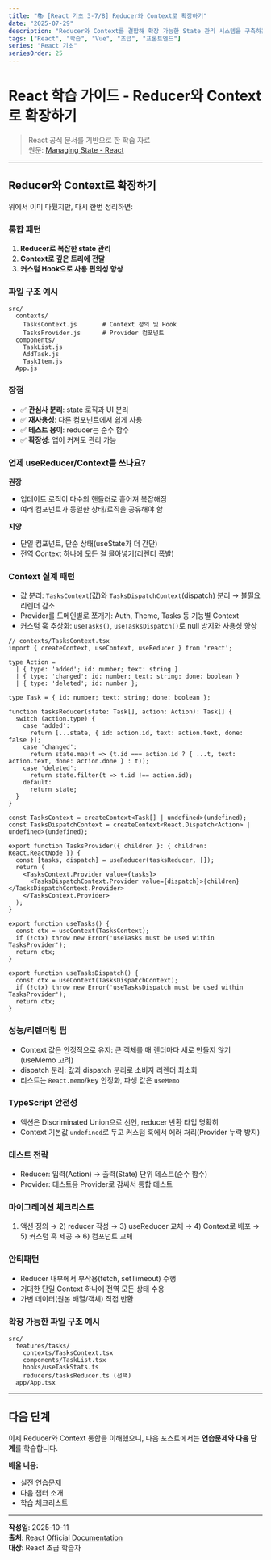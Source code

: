 ```yaml
---
title: "📚 [React 기초 3-7/8] Reducer와 Context로 확장하기"
date: "2025-07-29"
description: "Reducer와 Context를 결합해 확장 가능한 State 관리 시스템을 구축하는 방법을 학습합니다"
tags: ["React", "학습", "Vue", "초급", "프론트엔드"]
series: "React 기초"
seriesOrder: 25
---
```


# React 학습 가이드 - Reducer와 Context로 확장하기

> React 공식 문서를 기반으로 한 학습 자료  
> 원문: [Managing State - React](https://react.dev/learn/managing-state)

---

## Reducer와 Context로 확장하기

위에서 이미 다뤘지만, 다시 한번 정리하면:

### 통합 패턴

1. **Reducer로 복잡한 state 관리**
2. **Context로 깊은 트리에 전달**
3. **커스텀 Hook으로 사용 편의성 향상**

### 파일 구조 예시

```
src/
  contexts/
    TasksContext.js       # Context 정의 및 Hook
    TasksProvider.js      # Provider 컴포넌트
  components/
    TaskList.js
    AddTask.js
    TaskItem.js
  App.js
```

### 장점

- ✅ **관심사 분리**: state 로직과 UI 분리
- ✅ **재사용성**: 다른 컴포넌트에서 쉽게 사용
- ✅ **테스트 용이**: reducer는 순수 함수
- ✅ **확장성**: 앱이 커져도 관리 가능

### 언제 useReducer/Context를 쓰나요?

**권장**

- 업데이트 로직이 다수의 핸들러로 흩어져 복잡해짐
- 여러 컴포넌트가 동일한 상태/로직을 공유해야 함

**지양**

- 단일 컴포넌트, 단순 상태(useState가 더 간단)
- 전역 Context 하나에 모든 걸 몰아넣기(리렌더 폭발)

### Context 설계 패턴

- 값 분리: `TasksContext`(값)와 `TasksDispatchContext`(dispatch) 분리 → 불필요 리렌더 감소
- Provider를 도메인별로 쪼개기: Auth, Theme, Tasks 등 기능별 Context
- 커스텀 훅 추상화: `useTasks()`, `useTasksDispatch()`로 null 방지와 사용성 향상

```tsx
// contexts/TasksContext.tsx
import { createContext, useContext, useReducer } from 'react';

type Action =
  | { type: 'added'; id: number; text: string }
  | { type: 'changed'; id: number; text: string; done: boolean }
  | { type: 'deleted'; id: number };

type Task = { id: number; text: string; done: boolean };

function tasksReducer(state: Task[], action: Action): Task[] {
  switch (action.type) {
    case 'added':
      return [...state, { id: action.id, text: action.text, done: false }];
    case 'changed':
      return state.map(t => (t.id === action.id ? { ...t, text: action.text, done: action.done } : t));
    case 'deleted':
      return state.filter(t => t.id !== action.id);
    default:
      return state;
  }
}

const TasksContext = createContext<Task[] | undefined>(undefined);
const TasksDispatchContext = createContext<React.Dispatch<Action> | undefined>(undefined);

export function TasksProvider({ children }: { children: React.ReactNode }) {
  const [tasks, dispatch] = useReducer(tasksReducer, []);
  return (
    <TasksContext.Provider value={tasks}>
      <TasksDispatchContext.Provider value={dispatch}>{children}</TasksDispatchContext.Provider>
    </TasksContext.Provider>
  );
}

export function useTasks() {
  const ctx = useContext(TasksContext);
  if (!ctx) throw new Error('useTasks must be used within TasksProvider');
  return ctx;
}

export function useTasksDispatch() {
  const ctx = useContext(TasksDispatchContext);
  if (!ctx) throw new Error('useTasksDispatch must be used within TasksProvider');
  return ctx;
}
```

### 성능/리렌더링 팁

- Context 값은 안정적으로 유지: 큰 객체를 매 렌더마다 새로 만들지 않기(useMemo 고려)
- dispatch 분리: 값과 dispatch 분리로 소비자 리렌더 최소화
- 리스트는 `React.memo`/key 안정화, 파생 값은 `useMemo`

### TypeScript 안전성

- 액션은 Discriminated Union으로 선언, reducer 반환 타입 명확히
- Context 기본값 `undefined`로 두고 커스텀 훅에서 에러 처리(Provider 누락 방지)

### 테스트 전략

- Reducer: 입력(Action) → 출력(State) 단위 테스트(순수 함수)
- Provider: 테스트용 Provider로 감싸서 통합 테스트

### 마이그레이션 체크리스트

1) 액션 정의 → 2) reducer 작성 → 3) useReducer 교체 → 4) Context로 배포 → 5) 커스텀 훅 제공 → 6) 컴포넌트 교체

### 안티패턴

- Reducer 내부에서 부작용(fetch, setTimeout) 수행
- 거대한 단일 Context 하나에 전역 모든 상태 수용
- 가변 데이터(원본 배열/객체) 직접 반환

### 확장 가능한 파일 구조 예시

```
src/
  features/tasks/
    contexts/TasksContext.tsx
    components/TaskList.tsx
    hooks/useTaskStats.ts
    reducers/tasksReducer.ts (선택)
  app/App.tsx
```

---

## 다음 단계

이제 Reducer와 Context 통합을 이해했으니, 다음 포스트에서는 **연습문제와 다음 단계**를 학습합니다.

**배울 내용:**

- 실전 연습문제
- 다음 챕터 소개
- 학습 체크리스트

---

**작성일**: 2025-10-11  
**출처**: [React Official Documentation](https://react.dev/learn/managing-state)  
**대상**: React 초급 학습자
